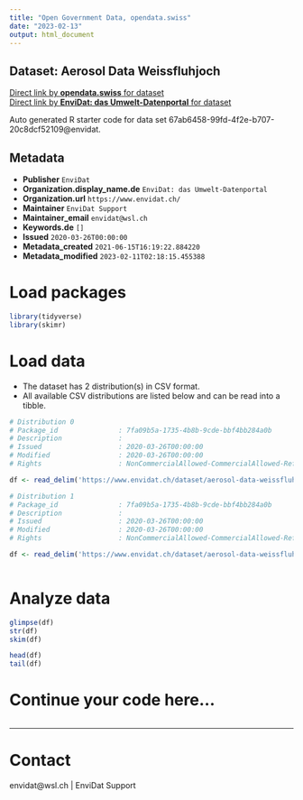 ```yaml
---
title: "Open Government Data, opendata.swiss"
date: "2023-02-13"
output: html_document
---
```


## Dataset: Aerosol Data Weissfluhjoch



[Direct link by **opendata.swiss** for dataset](https://opendata.swiss/de/dataset/aerosol-data-weissfluhjoch)<br>
[Direct link by **EnviDat: das Umwelt-Datenportal** for dataset](https://www.envidat.ch/#/metadata/aerosol-data-weissfluhjoch)

Auto generated R starter code for data set 67ab6458-99fd-4f2e-b707-20c8dcf52109@envidat.

## Metadata

- **Publisher** `EnviDat`
- **Organization.display_name.de** `EnviDat: das Umwelt-Datenportal`
- **Organization.url** `https://www.envidat.ch/`
- **Maintainer** `EnviDat Support`
- **Maintainer_email** `envidat@wsl.ch`
- **Keywords.de** `[]`
- **Issued** `2020-03-26T00:00:00`
- **Metadata_created** `2021-06-15T16:19:22.884220`
- **Metadata_modified** `2023-02-11T02:18:15.455388`


# Load packages

```r

library(tidyverse)
library(skimr)

```

# Load data

-   The dataset has 2 distribution(s) in CSV format.
-   All available CSV distributions are listed below and can be read into a tibble.

```r

# Distribution 0
# Package_id               : 7fa09b5a-1735-4b8b-9cde-bbf4bb284a0b
# Description              : 
# Issued                   : 2020-03-26T00:00:00
# Modified                 : 2020-03-26T00:00:00
# Rights                   : NonCommercialAllowed-CommercialAllowed-ReferenceRequired

df <- read_delim('https://www.envidat.ch/dataset/aerosol-data-weissfluhjoch/resource/6e0ab260-4ec2-4b08-b485-63bbed6b4433')

# Distribution 1
# Package_id               : 7fa09b5a-1735-4b8b-9cde-bbf4bb284a0b
# Description              : 
# Issued                   : 2020-03-26T00:00:00
# Modified                 : 2020-03-26T00:00:00
# Rights                   : NonCommercialAllowed-CommercialAllowed-ReferenceRequired

df <- read_delim('https://www.envidat.ch/dataset/aerosol-data-weissfluhjoch/resource/3932aae8-fa08-4dd7-bb1c-35cdfe3859bf')



```

# Analyze data

```r

glimpse(df)
str(df)
skim(df)

head(df)
tail(df)

```

# Continue your code here...

```r

```

------------------------------------------------------------------------

# Contact

envidat@wsl.ch | EnviDat Support
